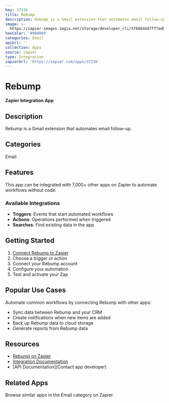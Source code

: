 ```yaml
---
key: 37236
title: Rebump
description: Rebump is a Gmail extension that automates email follow-up.
image: >-
  https://zapier-images.imgix.net/storage/developer_cli/5f66644d7ff7adbb1f365cbf6e99ebcf.png?auto=format%2Ccompress&ixlib=python-3.0.0&q=50
hexColor: '#000000'
categories: Email
apiUrl: ''
collection: Apps
source: zapier
type: Integration
zapierUrl: 'https://zapier.com/apps/37236'
---
```

# Rebump

**Zapier Integration App**

## Description

Rebump is a Gmail extension that automates email follow-up.

## Categories

Email

## Features

This app can be integrated with 7,000+ other apps on Zapier to automate workflows without code.

### Available Integrations

- **Triggers**: Events that start automated workflows
- **Actions**: Operations performed when triggered
- **Searches**: Find existing data in the app

## Getting Started

1. [Connect Rebump to Zapier](https://zapier.com/apps/37236)
2. Choose a trigger or action
3. Connect your Rebump account
4. Configure your automation
5. Test and activate your Zap

## Popular Use Cases

Automate common workflows by connecting Rebump with other apps:

- Sync data between Rebump and your CRM
- Create notifications when new items are added
- Back up Rebump data to cloud storage
- Generate reports from Rebump data

## Resources

- [Rebump on Zapier](https://zapier.com/apps/37236)
- [Integration Documentation](https://zapier.com/apps/37236/integrations)
- [API Documentation](Contact app developer)

## Related Apps

Browse similar apps in the Email category on Zapier.
